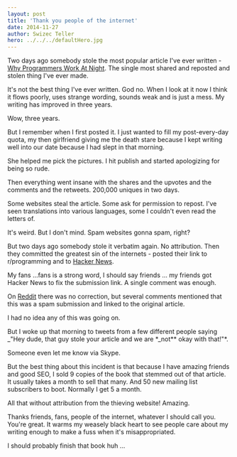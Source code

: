 ```yaml
---
layout: post
title: 'Thank you people of the internet'
date: 2014-11-27
author: Swizec Teller
hero: ../../../defaultHero.jpg
---
```

Two days ago somebody stole the most popular article I've ever written - [Why Programmers Work At Night](http://swizec.com/blog/why-programmers-work-at-night/swizec/3198). The single most shared and reposted and stolen thing I've ever made.



It's not the best thing I've ever written. God no. When I look at it now I think it flows poorly, uses strange wording, sounds weak and is just a mess. My writing has improved in three years.



Wow, three years.



But I remember when I first posted it. I just wanted to fill my post-every-day quota, my then girlfriend giving me the death stare because I kept writing well into our date because I had slept in that morning.



She helped me pick the pictures. I hit publish and started apologizing for being so rude.



Then everything went insane with the shares and the upvotes and the comments and the retweets. 200,000 uniques in two days.



Some websites steal the article. Some ask for permission to repost. I've seen translations into various languages, some I couldn't even read the letters of.



It's weird. But I don't mind. Spam websites gonna spam, right?



But two days ago somebody stole it verbatim again. No attribution. Then they committed the greatest sin of the internets - posted their link to r/programming and to [Hacker News](http://news.ycombinator.com/ "Hacker News").



My fans ...fans is a strong word, I should say friends ... my friends got Hacker News to fix the submission link. A single comment was enough.



On [Reddit](http://reddit.com/ "Reddit") there was no correction, but several comments mentioned that this was a spam submission and linked to the original article.



I had no idea any of this was going on.



But I woke up that morning to tweets from a few different people saying _"Hey dude, that guy stole your article and we are \*_not\*\* okay with that!"\*.



Someone even let me know via Skype.



But the best thing about this incident is that because I have amazing friends and good SEO, I sold 9 copies of the book that stemmed out of that article. It usually takes a month to sell that many. And 50 new mailing list subscribers to boot. Normally I get 5 a month.



All that without attribution from the thieving website! Amazing.



Thanks friends, fans, people of the internet, whatever I should call you. You're great. It warms my weasely black heart to see people care about my writing enough to make a fuss when it's misappropriated.



I should probably finish that book huh ...